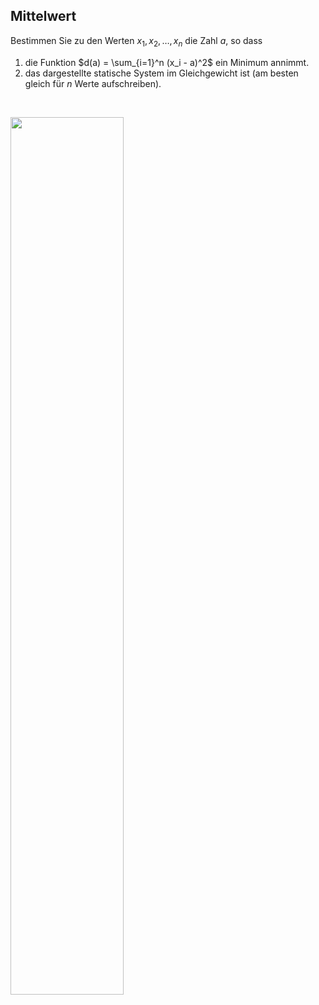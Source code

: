 ## Mittelwert

Bestimmen Sie zu den Werten $x_1, x_2, \dots, x_n$ die Zahl $a$, so dass

1.  die Funktion $d(a) = \sum_{i=1}^n (x_i - a)^2$ ein Minimum annimmt.
1.  das dargestellte statische System im Gleichgewicht ist (am besten gleich für $n$ Werte aufschreiben).

<br/>

![](00-bilder/mittelwert-stange-ue.svg){fig-align="center" width=60%}

<br/>